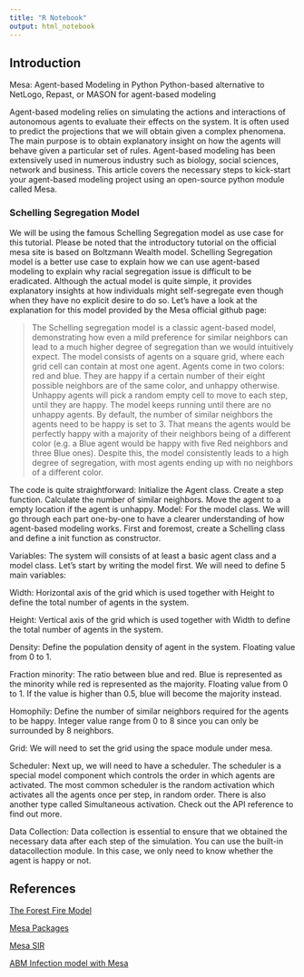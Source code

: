 ```yaml
---
title: "R Notebook"
output: html_notebook
---
```


## Introduction

Mesa: Agent-based Modeling in Python Python-based alternative to NetLogo, Repast, or MASON for agent-based modeling

Agent-based modeling relies on simulating the actions and interactions of autonomous agents to evaluate their effects on the system. It is often used to predict the projections that we will obtain given a complex phenomena. The main purpose is to obtain explanatory insight on how the agents will behave given a particular set of rules. Agent-based modeling has been extensively used in numerous industry such as biology, social sciences, network and business. This article covers the necessary steps to kick-start your agent-based modeling project using an open-source python module called Mesa.

### Schelling Segregation Model

We will be using the famous Schelling Segregation model as use case for this tutorial. Please be noted that the introductory tutorial on the official mesa site is based on Boltzmann Wealth model. Schelling Segregation model is a better use case to explain how we can use agent-based modeling to explain why racial segregation issue is difficult to be eradicated. Although the actual model is quite simple, it provides explanatory insights at how individuals might self-segregate even though when they have no explicit desire to do so. Let's have a look at the explanation for this model provided by the Mesa official github page:

> The Schelling segregation model is a classic agent-based model, demonstrating how even a mild preference for similar neighbors can lead to a much higher degree of segregation than we would intuitively expect. The model consists of agents on a square grid, where each grid cell can contain at most one agent. Agents come in two colors: red and blue. They are happy if a certain number of their eight possible neighbors are of the same color, and unhappy otherwise. Unhappy agents will pick a random empty cell to move to each step, until they are happy. The model keeps running until there are no unhappy agents. By default, the number of similar neighbors the agents need to be happy is set to 3. That means the agents would be perfectly happy with a majority of their neighbors being of a different color (e.g. a Blue agent would be happy with five Red neighbors and three Blue ones). Despite this, the model consistently leads to a high degree of segregation, with most agents ending up with no neighbors of a different color.

The code is quite straightforward:
Initialize the Agent class.
Create a step function.
Calculate the number of similar neighbors.
Move the agent to a empty location if the agent is unhappy.
Model: For the model class. We will go through each part one-by-one to have a clearer understanding of how agent-based modeling works. First and foremost, create a Schelling class and define a init function as constructor.


Variables: The system will consists of at least a basic agent class and a model class. Let’s start by writing the model first. We will need to define 5 main variables:

Width: Horizontal axis of the grid which is used together with Height to define the total number of agents in the system.

Height: Vertical axis of the grid which is used together with Width to define the total number of agents in the system.

Density: Define the population density of agent in the system. Floating value from 0 to 1.

Fraction minority: The ratio between blue and red. Blue is represented as the minority while red is represented as the majority. Floating value from 0 to 1. If the value is higher than 0.5, blue will become the majority instead.

Homophily: Define the number of similar neighbors required for the agents to be happy. Integer value range from 0 to 8 since you can only be surrounded by 8 neighbors.

Grid: We will need to set the grid using the space module under mesa.


Scheduler: Next up, we will need to have a scheduler. The scheduler is a special model component which controls the order in which agents are activated. The most common scheduler is the random activation which activates all the agents once per step, in random order. There is also another type called Simultaneous activation. Check out the API reference to find out more.



Data Collection: Data collection is essential to ensure that we obtained the necessary data after each step of the simulation. You can use the built-in datacollection module. In this case, we only need to know whether the agent is happy or not.



## References

[The Forest Fire Model](https://nbviewer.org/gist/jlstevens/9c7835e4e21c5d844ded)

[Mesa Packages](https://github.com/projectmesa/mesa/wiki/Mesa-Packages)

[Mesa SIR](https://github.com/metalcorebear/Mesa-SIR)

[ABM Infection model with Mesa](https://github.com/dmnfarrell/teaching/blob/master/SIR_modelling/multigrid_model_SIR.ipynb)
